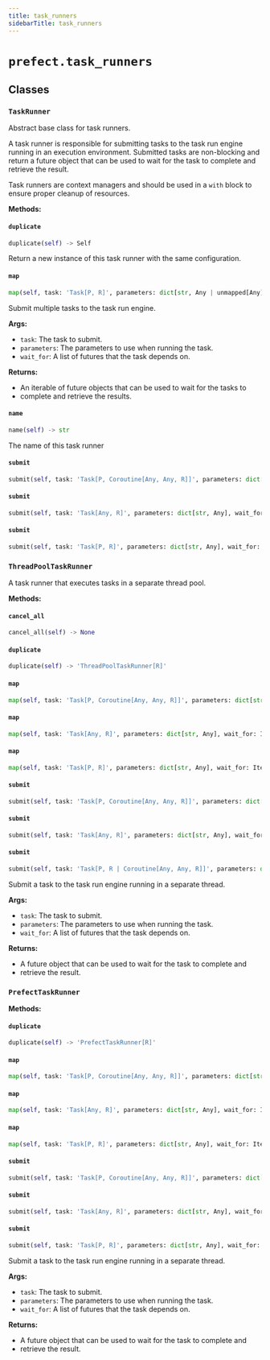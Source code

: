 ```yaml
---
title: task_runners
sidebarTitle: task_runners
---
```


# `prefect.task_runners`

## Classes

### `TaskRunner` <sup><a href="https://github.com/PrefectHQ/prefect/blob/main/src/prefect/task_runners.py#L51" target="_blank"><Icon icon="github" style="width: 14px; height: 14px;" /></a></sup>


Abstract base class for task runners.

A task runner is responsible for submitting tasks to the task run engine running
in an execution environment. Submitted tasks are non-blocking and return a future
object that can be used to wait for the task to complete and retrieve the result.

Task runners are context managers and should be used in a `with` block to ensure
proper cleanup of resources.


**Methods:**

#### `duplicate` <sup><a href="https://github.com/PrefectHQ/prefect/blob/main/src/prefect/task_runners.py#L73" target="_blank"><Icon icon="github" style="width: 14px; height: 14px;" /></a></sup>

```python
duplicate(self) -> Self
```

Return a new instance of this task runner with the same configuration.


#### `map` <sup><a href="https://github.com/PrefectHQ/prefect/blob/main/src/prefect/task_runners.py#L106" target="_blank"><Icon icon="github" style="width: 14px; height: 14px;" /></a></sup>

```python
map(self, task: 'Task[P, R]', parameters: dict[str, Any | unmapped[Any] | allow_failure[Any]], wait_for: Iterable[PrefectFuture[R]] | None = None) -> PrefectFutureList[F]
```

Submit multiple tasks to the task run engine.

**Args:**
- `task`: The task to submit.
- `parameters`: The parameters to use when running the task.
- `wait_for`: A list of futures that the task depends on.

**Returns:**
- An iterable of future objects that can be used to wait for the tasks to
- complete and retrieve the results.


#### `name` <sup><a href="https://github.com/PrefectHQ/prefect/blob/main/src/prefect/task_runners.py#L68" target="_blank"><Icon icon="github" style="width: 14px; height: 14px;" /></a></sup>

```python
name(self) -> str
```

The name of this task runner


#### `submit` <sup><a href="https://github.com/PrefectHQ/prefect/blob/main/src/prefect/task_runners.py#L79" target="_blank"><Icon icon="github" style="width: 14px; height: 14px;" /></a></sup>

```python
submit(self, task: 'Task[P, Coroutine[Any, Any, R]]', parameters: dict[str, Any], wait_for: Iterable[PrefectFuture[Any]] | None = None, dependencies: dict[str, set[RunInput]] | None = None) -> F
```

#### `submit` <sup><a href="https://github.com/PrefectHQ/prefect/blob/main/src/prefect/task_runners.py#L89" target="_blank"><Icon icon="github" style="width: 14px; height: 14px;" /></a></sup>

```python
submit(self, task: 'Task[Any, R]', parameters: dict[str, Any], wait_for: Iterable[PrefectFuture[Any]] | None = None, dependencies: dict[str, set[RunInput]] | None = None) -> F
```

#### `submit` <sup><a href="https://github.com/PrefectHQ/prefect/blob/main/src/prefect/task_runners.py#L98" target="_blank"><Icon icon="github" style="width: 14px; height: 14px;" /></a></sup>

```python
submit(self, task: 'Task[P, R]', parameters: dict[str, Any], wait_for: Iterable[PrefectFuture[Any]] | None = None, dependencies: dict[str, set[RunInput]] | None = None) -> F
```

### `ThreadPoolTaskRunner` <sup><a href="https://github.com/PrefectHQ/prefect/blob/main/src/prefect/task_runners.py#L228" target="_blank"><Icon icon="github" style="width: 14px; height: 14px;" /></a></sup>


A task runner that executes tasks in a separate thread pool.


**Methods:**

#### `cancel_all` <sup><a href="https://github.com/PrefectHQ/prefect/blob/main/src/prefect/task_runners.py#L374" target="_blank"><Icon icon="github" style="width: 14px; height: 14px;" /></a></sup>

```python
cancel_all(self) -> None
```

#### `duplicate` <sup><a href="https://github.com/PrefectHQ/prefect/blob/main/src/prefect/task_runners.py#L256" target="_blank"><Icon icon="github" style="width: 14px; height: 14px;" /></a></sup>

```python
duplicate(self) -> 'ThreadPoolTaskRunner[R]'
```

#### `map` <sup><a href="https://github.com/PrefectHQ/prefect/blob/main/src/prefect/task_runners.py#L351" target="_blank"><Icon icon="github" style="width: 14px; height: 14px;" /></a></sup>

```python
map(self, task: 'Task[P, Coroutine[Any, Any, R]]', parameters: dict[str, Any], wait_for: Iterable[PrefectFuture[Any]] | None = None) -> PrefectFutureList[PrefectConcurrentFuture[R]]
```

#### `map` <sup><a href="https://github.com/PrefectHQ/prefect/blob/main/src/prefect/task_runners.py#L359" target="_blank"><Icon icon="github" style="width: 14px; height: 14px;" /></a></sup>

```python
map(self, task: 'Task[Any, R]', parameters: dict[str, Any], wait_for: Iterable[PrefectFuture[Any]] | None = None) -> PrefectFutureList[PrefectConcurrentFuture[R]]
```

#### `map` <sup><a href="https://github.com/PrefectHQ/prefect/blob/main/src/prefect/task_runners.py#L366" target="_blank"><Icon icon="github" style="width: 14px; height: 14px;" /></a></sup>

```python
map(self, task: 'Task[P, R]', parameters: dict[str, Any], wait_for: Iterable[PrefectFuture[Any]] | None = None) -> PrefectFutureList[PrefectConcurrentFuture[R]]
```

#### `submit` <sup><a href="https://github.com/PrefectHQ/prefect/blob/main/src/prefect/task_runners.py#L260" target="_blank"><Icon icon="github" style="width: 14px; height: 14px;" /></a></sup>

```python
submit(self, task: 'Task[P, Coroutine[Any, Any, R]]', parameters: dict[str, Any], wait_for: Iterable[PrefectFuture[Any]] | None = None, dependencies: dict[str, set[RunInput]] | None = None) -> PrefectConcurrentFuture[R]
```

#### `submit` <sup><a href="https://github.com/PrefectHQ/prefect/blob/main/src/prefect/task_runners.py#L269" target="_blank"><Icon icon="github" style="width: 14px; height: 14px;" /></a></sup>

```python
submit(self, task: 'Task[Any, R]', parameters: dict[str, Any], wait_for: Iterable[PrefectFuture[Any]] | None = None, dependencies: dict[str, set[RunInput]] | None = None) -> PrefectConcurrentFuture[R]
```

#### `submit` <sup><a href="https://github.com/PrefectHQ/prefect/blob/main/src/prefect/task_runners.py#L277" target="_blank"><Icon icon="github" style="width: 14px; height: 14px;" /></a></sup>

```python
submit(self, task: 'Task[P, R | Coroutine[Any, Any, R]]', parameters: dict[str, Any], wait_for: Iterable[PrefectFuture[Any]] | None = None, dependencies: dict[str, set[RunInput]] | None = None) -> PrefectConcurrentFuture[R]
```

Submit a task to the task run engine running in a separate thread.

**Args:**
- `task`: The task to submit.
- `parameters`: The parameters to use when running the task.
- `wait_for`: A list of futures that the task depends on.

**Returns:**
- A future object that can be used to wait for the task to complete and
- retrieve the result.


### `PrefectTaskRunner` <sup><a href="https://github.com/PrefectHQ/prefect/blob/main/src/prefect/task_runners.py#L405" target="_blank"><Icon icon="github" style="width: 14px; height: 14px;" /></a></sup>

**Methods:**

#### `duplicate` <sup><a href="https://github.com/PrefectHQ/prefect/blob/main/src/prefect/task_runners.py#L409" target="_blank"><Icon icon="github" style="width: 14px; height: 14px;" /></a></sup>

```python
duplicate(self) -> 'PrefectTaskRunner[R]'
```

#### `map` <sup><a href="https://github.com/PrefectHQ/prefect/blob/main/src/prefect/task_runners.py#L468" target="_blank"><Icon icon="github" style="width: 14px; height: 14px;" /></a></sup>

```python
map(self, task: 'Task[P, Coroutine[Any, Any, R]]', parameters: dict[str, Any], wait_for: Iterable[PrefectFuture[Any]] | None = None) -> PrefectFutureList[PrefectDistributedFuture[R]]
```

#### `map` <sup><a href="https://github.com/PrefectHQ/prefect/blob/main/src/prefect/task_runners.py#L476" target="_blank"><Icon icon="github" style="width: 14px; height: 14px;" /></a></sup>

```python
map(self, task: 'Task[Any, R]', parameters: dict[str, Any], wait_for: Iterable[PrefectFuture[Any]] | None = None) -> PrefectFutureList[PrefectDistributedFuture[R]]
```

#### `map` <sup><a href="https://github.com/PrefectHQ/prefect/blob/main/src/prefect/task_runners.py#L483" target="_blank"><Icon icon="github" style="width: 14px; height: 14px;" /></a></sup>

```python
map(self, task: 'Task[P, R]', parameters: dict[str, Any], wait_for: Iterable[PrefectFuture[Any]] | None = None) -> PrefectFutureList[PrefectDistributedFuture[R]]
```

#### `submit` <sup><a href="https://github.com/PrefectHQ/prefect/blob/main/src/prefect/task_runners.py#L413" target="_blank"><Icon icon="github" style="width: 14px; height: 14px;" /></a></sup>

```python
submit(self, task: 'Task[P, Coroutine[Any, Any, R]]', parameters: dict[str, Any], wait_for: Iterable[PrefectFuture[Any]] | None = None, dependencies: dict[str, set[RunInput]] | None = None) -> PrefectDistributedFuture[R]
```

#### `submit` <sup><a href="https://github.com/PrefectHQ/prefect/blob/main/src/prefect/task_runners.py#L422" target="_blank"><Icon icon="github" style="width: 14px; height: 14px;" /></a></sup>

```python
submit(self, task: 'Task[Any, R]', parameters: dict[str, Any], wait_for: Iterable[PrefectFuture[Any]] | None = None, dependencies: dict[str, set[RunInput]] | None = None) -> PrefectDistributedFuture[R]
```

#### `submit` <sup><a href="https://github.com/PrefectHQ/prefect/blob/main/src/prefect/task_runners.py#L430" target="_blank"><Icon icon="github" style="width: 14px; height: 14px;" /></a></sup>

```python
submit(self, task: 'Task[P, R]', parameters: dict[str, Any], wait_for: Iterable[PrefectFuture[Any]] | None = None, dependencies: dict[str, set[RunInput]] | None = None) -> PrefectDistributedFuture[R]
```

Submit a task to the task run engine running in a separate thread.

**Args:**
- `task`: The task to submit.
- `parameters`: The parameters to use when running the task.
- `wait_for`: A list of futures that the task depends on.

**Returns:**
- A future object that can be used to wait for the task to complete and
- retrieve the result.

